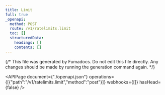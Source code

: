 ```yaml
---
title: Limit
full: true
_openapi:
  method: POST
  route: /v1/ratelimits.limit
  toc: []
  structuredData:
    headings: []
    contents: []
---
```


{/* This file was generated by Fumadocs.
Do not edit this file directly. Any changes should be made by running the generation command again. */}

<APIPage document={"./openapi.json"} operations={[{"path":"/v1/ratelimits.limit","method":"post"}]} webhooks={[]} hasHead={false} />